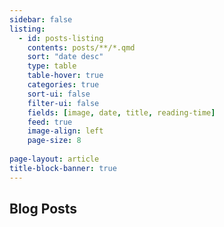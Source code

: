 ```yaml
---
sidebar: false
listing:
  - id: posts-listing
    contents: posts/**/*.qmd
    sort: "date desc"
    type: table
    table-hover: true
    categories: true
    sort-ui: false
    filter-ui: false
    fields: [image, date, title, reading-time]
    feed: true
    image-align: left
    page-size: 8
  
page-layout: article
title-block-banner: true
---
```


## Blog Posts
:::{.posts-listing}
:::

